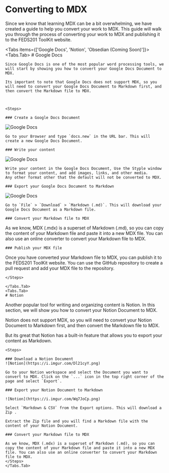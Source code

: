 
<Head>
    <title>Contribution - FEDS201</title>
    <meta property="og:title" content="Contribution - FEDS201" key="title" />
</Head>


# Converting to MDX

Since we know that learning MDX can be a bit overwhelming, we have created a guide to help you convert your work to MDX. This guide will walk you through the process of converting your work to MDX and publishing it to the FEDS201 ToolKit website.

<Tabs items={['Google Docs', 'Notion', 'Obsedian (Coming Soon)']}>
    <Tabs.Tab>
    # Google Docs

    Since Google Docs is one of the most popular word processing tools, we will start by showing you how to convert your Google Docs Document to MDX.

    Its important to note that Google Docs does not support MDX, so you will need to convert your Google Docs Document to Markdown first, and then convert the Markdown file to MDX.



    <Steps>

    ### Create a Google Docs Document

![Google Docs](https://i.imgur.com/uaezXk5.png)

    Go to your Browser and type `docs.new` in the URL bar. This will create a new Google Docs Document.

    ### Write your content

![Google Docs](https://i.imgur.com/NHiXj5B.png)

    Write your content in the Google Docs Document, Use the Styple window to format your content, and add images, links, and other media.
    Any other format other that the default will not be converted to MDX.

    ### Export your Google Docs Document to Markdown

![Google Docs](https://i.imgur.com/1plVmyt.png)

    Go to `File` > `Download` > `Markdown (.md)`. This will download your Google Docs Document as a Markdown file.

    ### Convert your Markdown file to MDX

As we know, MDX (.mdx) is a superset of Markdown (.md), so you can copy the content of your Markdown file and paste it into a new MDX file. You can also use an online converter to convert your Markdown file to MDX.

    ### Publish your MDX file

Once you have converted your Markdown file to MDX, you can publish it to the FEDS201 ToolKit website. You can use the GitHub repository to create a pull request and add your MDX file to the repository.

    </Steps>

    </Tabs.Tab>
    <Tabs.Tab>
    # Notion

Another popular tool for writing and organizing content is Notion. In this section, we will show you how to convert your Notion Document to MDX.

Notion does not support MDX, so you will need to convert your Notion Document to Markdown first, and then convert the Markdown file to MDX.

But its great that Notion has a built-in feature that allows you to export your content as Markdown.


    <Steps>

    ### Download a Notion Document
    ![Notion](https://i.imgur.com/Dl21cyY.png)

    Go to your Notion workspace and select the Document you want to convert to MDX. Click on the `...` icon in the top right corner of the page and select `Export`.

    ### Export your Notion Document to Markdown

    ![Notion](https://i.imgur.com/Wq7JoCp.png)

    Select `Markdown & CSV` from the Export options. This will download a Zip .

    Extract the Zip file and you will find a Markdown file with the content of your Notion Document.

    ### Convert your Markdown file to MDX

    As we know, MDX (.mdx) is a superset of Markdown (.md), so you can copy the content of your Markdown file and paste it into a new MDX file. You can also use an online converter to convert your Markdown file to MDX.
    </Steps>
    </Tabs.Tab>


</Tabs>